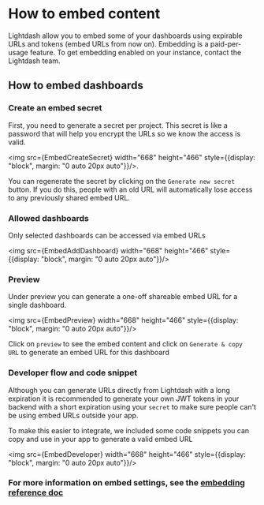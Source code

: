 
# How to embed content

Lightdash allow you to embed some of your dashboards using expirable URLs and tokens (embed URLs from now on). Embedding is a paid-per-usage feature. To get embedding enabled on your instance, contact the Lightdash team. 

## How to embed dashboards 

### Create an embed secret

First, you need to generate a secret per project. 
This secret is like a password that will help you encrypt the URLs so we know the access is valid. 

<img src={EmbedCreateSecret} width="668" height="466" style={{display: "block", margin: "0 auto 20px auto"}}/>.

You can regenerate the secret by clicking on the `Generate new secret` button.  If you do this, people with an old URL will automatically lose access to any previously shared embed URL.

### Allowed dashboards 

Only selected dashboards can be accessed via embed URLs

<img src={EmbedAddDashboard} width="668" height="466" style={{display: "block", margin: "0 auto 20px auto"}}/>

### Preview 

Under preview you can generate a one-off shareable embed URL for a single dashboard. 

<img src={EmbedPreview} width="668" height="466" style={{display: "block", margin: "0 auto 20px auto"}}/>

Click on `preview` to see the embed content and click on `Generate & copy URL` to generate an embed URL for this dashboard  

### Developer flow and code snippet 

Although you can generate URLs directly from Lightdash with a long expiration 
it is recommended to generate your own JWT tokens in your backend with a short expiration using your `secret` 
to make sure people can't be using embed URLs outside your app. 

To make this easier to integrate, we included some code snippets you can copy and use in your app to generate a valid embed URL  

<img src={EmbedDeveloper} width="668" height="466" style={{display: "block", margin: "0 auto 20px auto"}}/>

### For more information on embed settings, see the [embedding reference doc](../references/embedding.mdx)